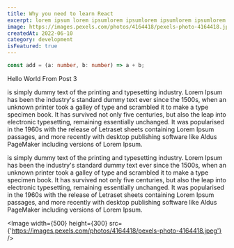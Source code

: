 ```yaml
---
title: Why you need to learn React
excerpt: lorem ipsum lorem ipsumlorem ipsumlorem ipsumlorem ipsumlorem ipsum
image: https://images.pexels.com/photos/4164418/pexels-photo-4164418.jpeg?auto=format&fit=crop&w=1280&q=80
createdAt: 2022-06-10
category: development
isFeatured: true
---
```


```ts
const add = (a: number, b: number) => a + b;
```

Hello World From Post 3

is simply dummy text of the printing and typesetting industry. Lorem Ipsum has been the industry's standard dummy text ever since the 1500s, when an unknown printer took a galley of type and scrambled it to make a type specimen book. It has survived not only five centuries, but also the leap into electronic typesetting, remaining essentially unchanged. It was popularised in the 1960s with the release of Letraset sheets containing Lorem Ipsum passages, and more recently with desktop publishing software like Aldus PageMaker including versions of Lorem Ipsum.

is simply dummy text of the printing and typesetting industry. Lorem Ipsum has been the industry's standard dummy text ever since the 1500s, when an unknown printer took a galley of type and scrambled it to make a type specimen book. It has survived not only five centuries, but also the leap into electronic typesetting, remaining essentially unchanged. It was popularised in the 1960s with the release of Letraset sheets containing Lorem Ipsum passages, and more recently with desktop publishing software like Aldus PageMaker including versions of Lorem Ipsum.

<Image
  width={500}
  height={300}
  src={'https://images.pexels.com/photos/4164418/pexels-photo-4164418.jpeg'}
/>

